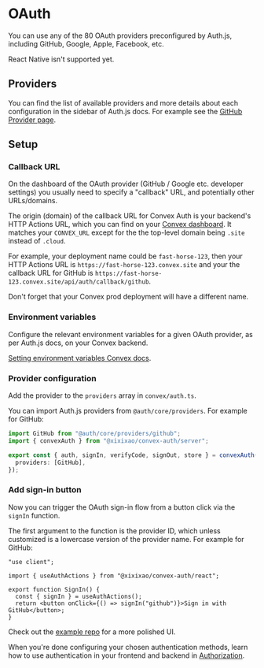 
# OAuth

You can use any of the 80 OAuth providers preconfigured by Auth.js, including
GitHub, Google, Apple, Facebook, etc.

React Native isn't supported yet.

## Providers

You can find the list of available providers and more details about each
configuration in the sidebar of Auth.js docs. For example see the
[GitHub Provider page](https://authjs.dev/getting-started/providers/github).

## Setup

<Steps>

### Callback URL

On the dashboard of the OAuth provider (GitHub / Google etc. developer settings)
you usually need to specify a "callback" URL, and potentially other
URLs/domains.

The origin (domain) of the callback URL for Convex Auth is your backend's HTTP
Actions URL, which you can find on your
[Convex dashboard](https://dashboard.convex.dev/deployment/settings). It matches
your `CONVEX_URL` except for the the top-level domain being `.site` instead of
`.cloud`.

For example, your deployment name could be `fast-horse-123`, then your HTTP
Actions URL is `https://fast-horse-123.convex.site` and your the callback URL
for GitHub is `https://fast-horse-123.convex.site/api/auth/callback/github`.

Don't forget that your Convex prod deployment will have a different name.

### Environment variables

Configure the relevant environment variables for a given OAuth provider, as per
Auth.js docs, on your Convex backend.

[Setting environment variables Convex docs](https://docs.convex.dev/production/environment-variables#setting-environment-variables).

### Provider configuration

Add the provider to the `providers` array in `convex/auth.ts`.

You can import Auth.js providers from `@auth/core/providers`. For example for
GitHub:

```ts filename="convex/auth.ts"
import GitHub from "@auth/core/providers/github";
import { convexAuth } from "@xixixao/convex-auth/server";

export const { auth, signIn, verifyCode, signOut, store } = convexAuth({
  providers: [GitHub],
});
```

### Add sign-in button

Now you can trigger the OAuth sign-in flow from a button click via the `signIn`
function.

The first argument to the function is the provider ID, which unless customized
is a lowercase version of the provider name. For example for GitHub:

```tsx filename="src/SignIn.tsx"
"use client";

import { useAuthActions } from "@xixixao/convex-auth/react";

export function SignIn() {
  const { signIn } = useAuthActions();
  return <button onClick={() => signIn("github")}>Sign in with GitHub</button>;
}
```

Check out the
[example repo](https://github.com/xixixao/convex-auth/blob/convex-auth-demo-src/app/auth/oauth/SignInWithGitHub.tsx)
for a more polished UI.

</Steps>

When you're done configuring your chosen authentication methods, learn how to
use authentication in your frontend and backend in [Authorization](/authz).
